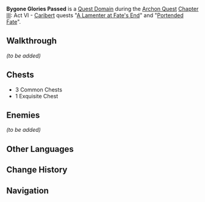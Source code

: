 {{Stub|Walkthrough, Chests, Enemies}}
{{Domain Infobox
|image        = Domain Unknown Sanctuary.png
|type         = Quest
|description  = Hilichurls were seen heading towards this place, their steps faithful and unwavering. However, Eide tells you that he's never seen anything like this before...
|quest        = A Lamenter at Fate's End
|quest2       = Portended Fate
|quest_type   = Archon
|region       = Liyue<!-- is a Sumeru quest domain but is in the Chasm area on the map-->
|subregion    = The Chasm
|area         = Cinnabar Cliff
|recLevel     = Depends on the [[World Level]]
|requiredAR   = 35
|recElements  = Pyro
}}
'''Bygone Glories Passed''' is a [[Quest Domain]] during the [[Archon Quest]] [[Chapter III]]: Act VI - [[Caribert]] quests "[[A Lamenter at Fate's End]]" and "[[Portended Fate]]".

==Walkthrough==
''(to be added)''

==Chests==

* 3 Common Chests
* 1 Exquisite Chest

==Enemies==
''(to be added)''
<!--
==Video Guides==
{{EVT
|video1   = 
|caption1 = 
}}
-->

==Other Languages==
{{Other Languages
|en      = Unknown Sanctuary
|zhs     = 未知的「圣所」
|zhs_rm  = Wèizhī de "Shèngsuǒ"
|zht     = 未知的「聖所」
|zht_rm  = Wèizhī de "Shèngsuǒ"
|zh_tl   = Unknown "Sanctuary"
|ja      = 未知なる「聖所」
|ja_rm   = Michi Naru "Seijo"
|ja_tl   = Unknown "Sanctuary"
|ko      = 미지의 「성소」
|ko_rm   = Miji-ui "Seongso"
|ko_tl   = Unknown "Holy Place"
|es      = Santuario desconocido
|es_tl   = Unknown Sanctuary
|fr      = Sanctuaire inconnu
|fr_tl   = Unknown Sanctuary
|ru      = Неизвестное святилище
|ru_tl   = Unknown Sanctuary
|th      = "สถานศักดิ์สิทธิ์" นิรนาม
|th_rm   = 
|th_tl   = 
|vi      = "Thánh Địa" Chưa Rõ
|vi_tl   = 
|de      = Unbekanntes „Heiligtum“
|de_tl   = 
|id      = Tempat Perlindungan Tak Dikenal
|id_tl   = Unknown Sanctuary
|pt      = Santuário desconhecido
|pt_tl   = 
|tr      = Bilinmeyen Sığınak
|tr_tl   = 
|it      = Santuario ignoto
|it_tl   = Unknown Sanctuary
}}

==Change History==
{{Change History|3.5}}

==Navigation==
{{Domain Navbox|Temporary}}
